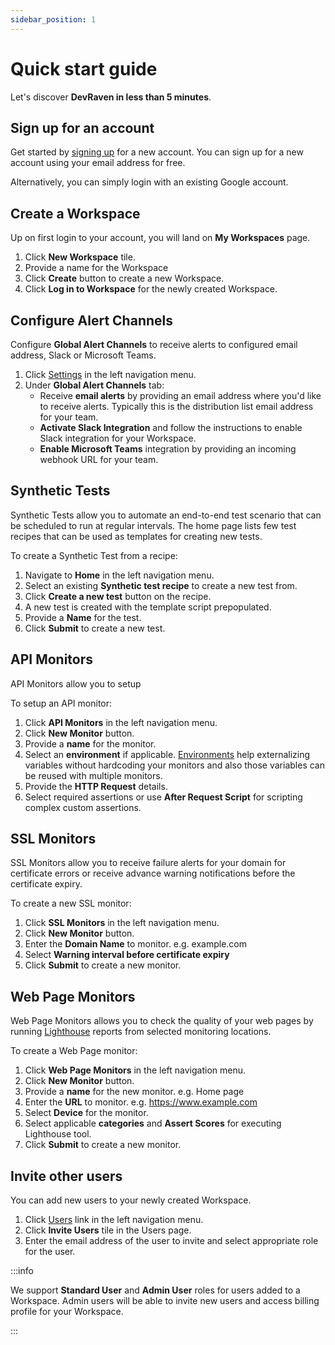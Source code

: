 ```yaml
---
sidebar_position: 1
---
```


# Quick start guide

Let's discover **DevRaven in less than 5 minutes**.

<ReactPlayer controls url='https://www.youtube.com/watch?v=ywtSn1Jc8jM' />

## Sign up for an account

Get started by [signing up](https://app.devraven.io/register) for a new account. You can sign up for a new account using your email address for free.

Alternatively, you can simply login with an existing Google account.

## Create a Workspace

Up on first login to your account, you will land on **My Workspaces** page. 

1. Click **New Workspace** tile. 
2. Provide a name for the Workspace
3. Click **Create** button to create a new Workspace.
4. Click **Log in to Workspace** for the newly created Workspace.

## Configure Alert Channels

Configure **Global Alert Channels** to receive alerts to configured email address, Slack or Microsoft Teams.

1. Click [Settings](https://app.devraven.io/app/settings/alert-channels) in the left navigation menu.
2. Under **Global Alert Channels** tab:
    * Receive **email alerts** by providing an email address where you'd like to receive alerts. Typically this is the distribution list email address for your team.
    * **Activate Slack Integration** and follow the instructions to enable Slack integration for your Workspace.
    * **Enable Microsoft Teams** integration by providing an incoming webhook URL for your team.

## Synthetic Tests

Synthetic Tests allow you to automate an end-to-end test scenario that can be scheduled to run at regular intervals. The home page lists few test recipes that can be used as templates for creating new tests.

To create a Synthetic Test from a recipe:

1. Navigate to **Home** in the left navigation menu.
2. Select an existing **Synthetic test recipe** to create a new test from.
3. Click **Create a new test** button on the recipe.
4. A new test is created with the template script prepopulated.
5. Provide a **Name** for the test.
6. Click **Submit** to create a new test.

## API Monitors

API Monitors allow you to setup 

To setup an API monitor:

1. Click **API Monitors** in the left navigation menu.
2. Click **New Monitor** button.
3. Provide a **name** for the monitor.
4. Select an **environment** if applicable. [Environments](/docs/environments/overview) help externalizing variables without hardcoding your monitors and also those variables can be reused with multiple monitors.
5. Provide the **HTTP Request** details.
6. Select required assertions or use **After Request Script** for scripting complex custom assertions.

## SSL Monitors
SSL Monitors allow you to receive failure alerts for your domain for certificate errors or receive advance warning notifications before the certificate expiry. 

To create a new SSL monitor:

1. Click **SSL Monitors** in the left navigation menu.
2. Click **New Monitor** button.
3. Enter the **Domain Name** to monitor. e.g. example.com
4. Select **Warning interval before certificate expiry**
5. Click **Submit** to create a new monitor.

## Web Page Monitors
Web Page Monitors allows you to check the quality of your web pages by running [Lighthouse](https://developers.google.com/web/tools/lighthouse) reports from selected monitoring locations.

To create a Web Page monitor:

1. Click **Web Page Monitors** in the left navigation menu.
2. Click **New Monitor** button.
3. Provide a **name** for the new monitor. e.g. Home page
4. Enter the **URL** to monitor. e.g. https://www.example.com
5. Select **Device** for the monitor.
6. Select applicable **categories** and **Assert Scores** for executing Lighthouse tool.
7. Click **Submit** to create a new monitor.

## Invite other users

You can add new users to your newly created Workspace. 

1. Click [Users](https://app.devraven.io/app/users) link in the left navigation menu.
2. Click **Invite Users** tile in the Users page.
3. Enter the email address of the user to invite and select appropriate role for the user.

:::info

We support **Standard User** and **Admin User** roles for users added to a Workspace. Admin users will be able to invite new users and access billing profile for your Workspace.

:::
